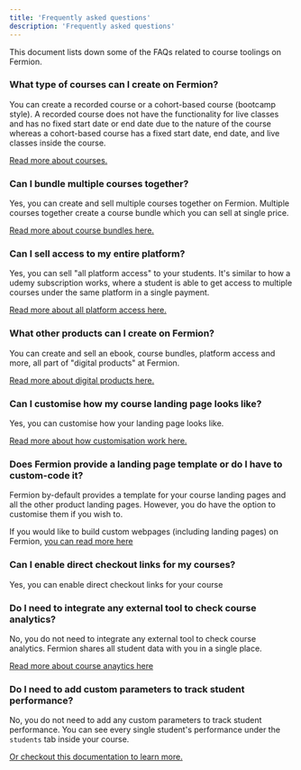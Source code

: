 ```yaml
---
title: 'Frequently asked questions'
description: 'Frequently asked questions'
---
```



This document lists down some of the FAQs related to course toolings on Fermion.

### What type of courses can I create on Fermion?

You can create a recorded course or a cohort-based course (bootcamp style). A recorded course does not have the functionality for live classes and has no fixed start date or end date due to the nature of the course whereas a cohort-based course has a fixed start date, end date, and live classes inside the course.

[Read more about courses.](https://docs.fermion.app/docs/create-your-first-course/prerequisites#what-is-a-cohort-based-course)

### Can I bundle multiple courses together?

Yes, you can create and sell multiple courses together on Fermion. Multiple courses together create a course bundle which you can sell at single price.

[Read more about course bundles here.](https://docs.fermion.app/docs/digital-products/course-bundles)

### Can I sell access to my entire platform?

Yes, you can sell "all platform access" to your students. It's similar to how a udemy subscription works, where a student is able to get access to multiple courses under the same platform in a single payment.

[Read more about all platform access here.](https://docs.fermion.app/docs/digital-products/all-platform-access)

### What other products can I create on Fermion?

You can create and sell an ebook, course bundles, platform access and more, all part of "digital products" at Fermion.

[Read more about digital products here.](https://docs.fermion.app/docs/digital-products/what-are-digital-products)

### Can I customise how my course landing page looks like?

Yes, you can customise how your landing page looks like.

[Read more about how customisation work here.](https://docs.fermion.app/docs/marketing-tools/custom-landing-pages)

### Does Fermion provide a landing page template or do I have to custom-code it?

Fermion by-default provides a template for your course landing pages and all the other product landing pages. However, you do have the option to customise them if you wish to.

If you would like to build custom webpages (including landing pages) on Fermion, [you can read more here](https://docs.fermion.app/docs/marketing-tools/custom-landing-pages)

### Can I enable direct checkout links for my courses?

Yes, you can enable direct checkout links for your course

### Do I need to integrate any external tool to check course analytics?

No, you do not need to integrate any external tool to check course analytics. Fermion shares all student data with you in a single place.

[Read more about course anaytics here](/docs/setting-up-course/course-analytics)

### Do I need to add custom parameters to track student performance?

No, you do not need to add any custom parameters to track student performance. You can see every single student's performance under the `students` tab inside your course.

[Or checkout this documentation to learn more.](/docs/setting-up-course/course-analytics)
